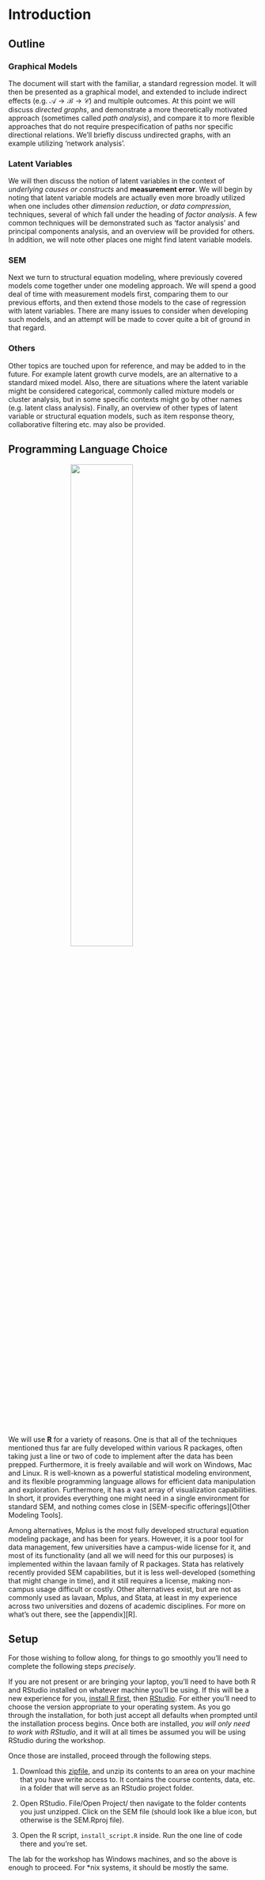 
# Introduction 

## Outline

### Graphical Models

The document will start with the familiar, a standard regression model.  It will then be presented as a <span class="emph">graphical model</span>, and extended to include indirect effects (e.g. $\mathcal{A} \rightarrow \mathcal{B} \rightarrow \mathcal{C}$) and multiple outcomes.  At this point we will discuss *directed graphs*, and demonstrate a more theoretically motivated approach (sometimes called *path analysis*), and compare it to more flexible approaches that do not require prespecification of paths nor specific directional relations.  We'll briefly discuss undirected graphs, with an example utilizing 'network analysis'.


### Latent Variables

We will then discuss the notion of <span class="emph">latent variables</span> in the context of *underlying causes or constructs* and  **measurement error**.  We will begin by noting that latent variable models are actually even more broadly utilized when one includes other *dimension reduction*, or *data compression*, techniques, several of which fall under the heading of *factor analysis*.  A few common techniques will be demonstrated such as 'factor analysis' and principal components analysis, and an overview will be provided for others. In addition, we will note other places one might find latent variable models.


### SEM

Next we turn to <span class="emph">structural equation modeling</span>, where previously covered models come together under one modeling approach.  We will spend a good deal of time with measurement models first, comparing them to our previous efforts, and then extend those models to the case of regression with latent variables.  There are many issues to consider when developing such models, and an attempt will be made to cover quite a bit of ground in that regard.  


### Others

Other topics are touched upon for reference, and may be added to in the future. For example <span class="emph">latent growth curve</span> models, are an alternative to a standard mixed model. Also, there are situations where the latent variable might be considered categorical, commonly called <span class="emph">mixture models</span> or cluster analysis, but in some specific contexts might go by other names (e.g. latent class analysis).  Finally, an overview of other types of latent variable or structural equation models, such as item response theory, collaborative filtering etc. may also be provided.


## Programming Language Choice

<img src="img/Rlogo.svg" style="display:block; margin: 0 auto; width:50%">

We will use **<span class='pack'>R</span>** for a variety of reasons.  One is that all of the techniques mentioned thus far are fully developed within various R packages, often taking just a line or two of code to implement after the data has been prepped.  Furthermore, it is freely available and will work on Windows, Mac and Linux.  R is well-known as a powerful statistical modeling environment, and its flexible programming language allows for efficient data manipulation and exploration.  Furthermore, it has a vast array of visualization capabilities.  In short, it provides everything one might need in a single environment for standard SEM, and nothing comes close in [SEM-specific offerings][Other Modeling Tools].


Among alternatives, Mplus is the most fully developed structural equation modeling package, and has been for years.  However, it is a poor tool for data management, few universities have a campus-wide license for it, and most of its functionality (and all we will need for this our purposes) is implemented within the <span class='pack'>lavaan</span> family of R packages.  Stata has relatively recently provided SEM capabilities, but it is less well-developed (something that might change in time), and it still requires a license, making non-campus usage difficult or costly.  Other alternatives exist, but are not as commonly used as lavaan, Mplus, and Stata, at least in my experience across two universities and dozens of academic disciplines.  For more on what's out there, see the [appendix][R].


## Setup

For those wishing to follow along, for things to go smoothly you'll need to complete the following steps *precisely*.  

If you are not present or are bringing your laptop, you'll need to have both R and RStudio installed on whatever machine you'll be using.  If this will be a new experience for you, [install R first](https://cloud.r-project.org/), then [RStudio](https://www.rstudio.com/products/rstudio/download/).  For either you'll need to choose the version appropriate to your operating system.  As you go through the installation, for both just accept all defaults when prompted until the installation process begins.  Once both are installed, *you will only need to work with RStudio*, and it will at all times be assumed you will be using RStudio during the workshop.

Once those are installed, proceed through the following steps.

1. Download this [zipfile](http://m-clark.github.io/docs/sem/workshop_project.zip), and unzip its contents to an area on your machine that you have write access to. It contains the course contents, data, etc. in a folder that will serve as an RStudio project folder.

2. Open RStudio.  File/Open Project/ then navigate to the folder contents you just unzipped.  Click on the SEM file (should look like a blue icon, but otherwise is the SEM.Rproj file).

3. Open the R script, `install_script.R` inside. Run the one line of code there and you're set.

The lab for the workshop has Windows machines, and so the above is enough to proceed. For *nix systems, it should be mostly the same.




